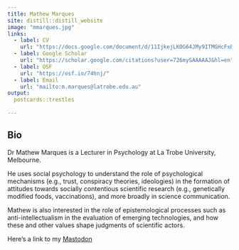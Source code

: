 ```yaml
---
title: Mathew Marques
site: distill::distill_website
image: "mmarques.jpg"
links:
  - label: CV
    url: "https://docs.google.com/document/d/11IjkejLKOG64JMy9ITMGHcFxBFH1sMvq6bHiwtEqrrI/edit?usp=sharing"
  - label: Google Scholar
    url: "https://scholar.google.com/citations?user=726mySAAAAAJ&hl=en"
  - label: OSF
    url: "https://osf.io/74hnj/"
  - label: Email
    url: "mailto:m.marques@latrobe.edu.au"
output:
  postcards::trestles
  
---
```


## Bio

Dr Mathew Marques is a Lecturer in Psychology at La Trobe University, Melbourne.

He uses social psychology to understand the role of psychological mechanisms (e.g., trust, conspiracy theories, ideologies) in the formation of attitudes towards socially contentious scientific research (e.g., genetically modified foods, vaccinations), and more broadly in science communication.

Mathew is also interested in the role of epistemological processes such as anti-intellectualism in the evaluation of emerging technologies, and how these and other values shape judgments of scientific actors.

Here's a link to my <a rel="me" href="https://aus.social/@fabiovelo">Mastodon</a>